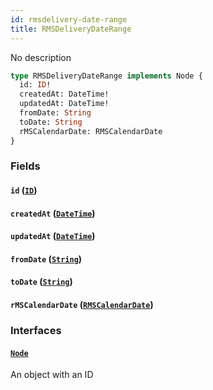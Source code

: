 ```yaml
---
id: rmsdelivery-date-range
title: RMSDeliveryDateRange
---
```


No description

```graphql
type RMSDeliveryDateRange implements Node {
  id: ID!
  createdAt: DateTime!
  updatedAt: DateTime!
  fromDate: String
  toDate: String
  rMSCalendarDate: RMSCalendarDate
}
```

### Fields

#### `id` ([`ID`](../../order-view-service/scalars/id))

#### `createdAt` ([`DateTime`](../../order-view-service/scalars/date-time))

#### `updatedAt` ([`DateTime`](../../order-view-service/scalars/date-time))

#### `fromDate` ([`String`](../../order-view-service/scalars/string))

#### `toDate` ([`String`](../../order-view-service/scalars/string))

#### `rMSCalendarDate` ([`RMSCalendarDate`](../../order-view-service/objects/rmscalendar-date))

### Interfaces

#### [`Node`](../../order-view-service/interfaces/node)

An object with an ID
